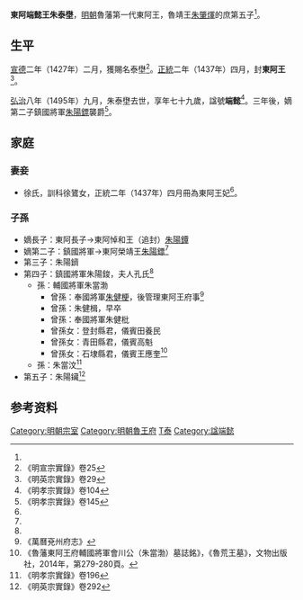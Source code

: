 '''東阿端懿王朱泰壄'''{{BD|1417年||1495年|catIdx=Z朱}}，[[明朝|明朝]]魯藩第一代東阿王，魯靖王[[朱肇煇|朱肇煇]]的庶第五子<ref name=x25/>。

==生平==
[[宣德|宣德]]二年（1427年）二月，獲賜名泰壄<ref name=x25>《明宣宗實錄》卷25</ref>。[[正統_(年號)|正統]]二年（1437年）四月，封'''東阿王'''<ref name=y29>《明英宗實錄》卷29</ref>。

[[弘治|弘治]]八年（1495年）九月，朱泰壄去世，享年七十九歲，諡號'''端懿'''<ref>《明孝宗實錄》卷104</ref>。三年後，嫡第二子鎮國將軍[[朱陽鏢|朱陽鏢]]襲爵<ref name=x145>《明孝宗實錄》卷145</ref>。

==家庭==
===妻妾===
*徐氏，訓科徐鷟女，正統二年（1437年）四月冊為東阿王妃<ref name=y29/>。

===子孫===
*嫡長子：東阿長子→東阿悼和王（追封）[[朱陽鐔|朱陽鐔]]
*嫡第二子：鎮國將軍→東阿榮靖王[[朱陽鏢|朱陽鏢]]<ref name=x145/>
*第三子：朱陽鑇
*第四子：鎮國將軍朱陽鋑，夫人孔氏<ref name=y292/>
**孫：輔國將軍朱當渤
***曾孫：奉國將軍[[朱健梗|朱健梗]]，後管理東阿王府事<ref>《萬曆兗州府志》</ref>
***曾孫：朱健楫，早卒
***曾孫：奉國將軍朱健枇
***曾孫女：登封縣君，儀賓田養民
***曾孫女：青田縣君，儀賓高魁
***曾孫女：石埭縣君，儀賓王應奎<ref>《魯藩東阿王府輔國將軍會川公（朱當渤）墓誌銘》，《魯荒王墓》，文物出版社，2014年，第279-280頁。</ref>
**孫：朱當汶<ref>《明孝宗實錄》卷196</ref>
*第五子：朱陽鑶<ref name=y292>《明英宗實錄》卷292</ref>

==参考资料==
{{reflist|3}}

{{s-start}}
{{s-none|無|[[明朝|明政府]]封之}}
{{s-ttl|title=[[明朝藩王列表_(魯王系)#東阿國|明東阿國國王]]|years=1437年－1495年}}
{{s-aft|after=子榮靖王[[朱陽鏢|朱陽鏢]]}}
{{end}}

[[Category:明朝宗室|Category:明朝宗室]]
[[Category:明朝魯王府|Category:明朝魯王府]]
[[Category:朱姓|T泰]]
[[Category:諡端懿|Category:諡端懿]]